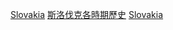 {{Commons category|Slovakia by decade}}
[[Category:各國各年代|Slovakia]]
[[Category:斯洛伐克各時期歷史|]]
[[Category:各年代歐洲|Slovakia]]